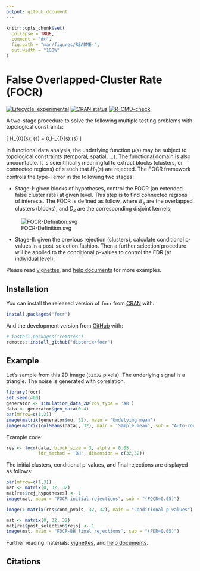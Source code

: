 ```yaml
---
output: github_document
---
```


```r
knitr::opts_chunk$set(
  collapse = TRUE,
  comment = "#>",
  fig.path = "man/figures/README-",
  out.width = "100%"
)
```

# False Overlapped-Cluster Rate (FOCR)

<!-- badges: start -->
[![Lifecycle: experimental](https://img.shields.io/badge/lifecycle-experimental-orange.svg)](https://lifecycle.r-lib.org/articles/stages.html#experimental)
[![CRAN status](https://www.r-pkg.org/badges/version/focr)](https://CRAN.R-project.org/package=focr)
[![R-CMD-check](https://github.com/dipterix/focr/workflows/R-CMD-check/badge.svg)](https://github.com/dipterix/focr/actions)
<!-- badges: end -->

A two-stage procedure to solve the following multiple testing problems with topological constraints:

\[
H_{0}(s): \mu(s) = 0,\quad H_{1}(s):\mu(s)\neq 0
\]

In functional data analysis, the underlying function $\mu(s)$ may be subject to topological constraints (temporal, spatial, ...). The functional domain is also uncountable. 
It is scientifically meaningful to extract blocks (clusters, or connected regions) of $s$ such that $H_{0}(s)$ are rejected. The FOCR framework controls the type-I error in the following two stages:

* Stage-I: given blocks of hypotheses, control the FOCR (an extended false cluster rate) at given level. This step is to find connected regions of interests. The FOCR is defined as follow, where $B_{k}$ are the overlapped clusters (blocks), and $D_{k}$ are the corresponding disjoint kernels;

![FOCR-Definition.svg](https://raw.githubusercontent.com/dipterix/focr/main/inst/definition.svg)

* Stage-II: given the previous rejection (clusters), calculate conditional p-values in a post-selection fashion. Then a further selection procedure will be applied to the conditional p-values to control the FDR (at individual level).

Please read [vignettes](http://github.dipterix.org/focr/articles/false-overlapped-cluster-rate.html), and [help documents](http://github.dipterix.org/focr/reference/focr.html) for more examples.

## Installation

You can install the released version of `focr` from [CRAN](https://CRAN.R-project.org) with:

``` r
install.packages("focr")
```
And the development version from [GitHub](https://github.com/) with:

``` r
# install.packages("remotes")
remotes::install_github("dipterix/focr")
```
## Example

Let's sample from this 2D image (`32x32` pixels). The underlying signal is a triangle. The noise is generated with correlation.

```r
library(focr)
set.seed(400)
generator <- simulation_data_2D(cov_type = 'AR')
data <- generator$gen_data(0.4)
par(mfrow=c(1,2))
image(matrix(generator$mu, 32), main = 'Undelying mean')
image(matrix(colMeans(data), 32), main = 'Sample mean', sub = "Auto-correlated noise")
```

Example code:

```r
res <- focr(data, block_size = 3, alpha = 0.05, 
            fdr_method = 'BH', dimension = c(32,32))
```

The initial clusters, conditional p-values, and final rejections are displayed as follows:

```r
par(mfrow=c(1,3))
mat <- matrix(0, 32, 32)
mat[res$rej_hypotheses] <- 1
image(mat, main = "FOCR initial rejections", sub = "(FOCR=0.05)")

image(1-matrix(res$cond_pvals, 32, 32), main = "Conditional p-values")

mat <- matrix(0, 32, 32)
mat[res$post_selection$rejs] <- 1
image(mat, main = "FOCR-BH final rejections", sub = "(FDR=0.05)")
```

Further reading materials:  [vignettes](http://github.dipterix.org/focr/articles/false-overlapped-cluster-rate.html), and [help documents](http://github.dipterix.org/focr/reference/focr.html).


## Citations
